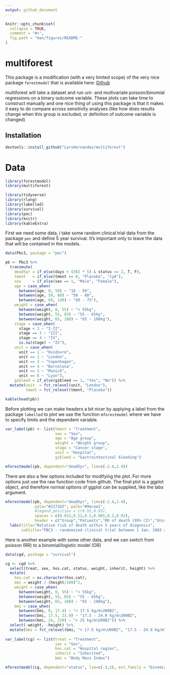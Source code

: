 ```yaml
---
output: github_document
---
```


<!-- README.md is generated from README.Rmd. Please edit that file -->

```r
knitr::opts_chunk$set(
  collapse = TRUE,
  comment = "#>",
  fig.path = "man/figures/README-"
)
```

# multiforest

This package is a modification (with a very limited scope) of the very nice package `forestmodel` that is available here: [Github](https://github.com/NikNakk/forestmodel)

multiforest will take a dataset and run uni- and multivariate poisson/binomial regressions on a binary outcome variable. These plots can take time to construct manually and one nice thing of using this package is that it makes it easy to do compare across sensitivity analyses (like how does results change when this group is excluded, or definition of outcome variable is changed)

## Installation

```r
devtools::install_github("LarsHernandez/multiforest")
```

# Data

```r
library(forestmodel)
library(multiforest)

library(tidyverse)
library(rlang)
library(labelled)
library(survival)
library(pec)
library(knitr)
library(kableExtra)
```

First we need some data, i take some random clinical trial data from the package `pec` and define 5 year survival. It's important only to leave the data that will be contained in the models.

```r
data(Pbc3, package = "pec")

pb <- Pbc3 %>%
  transmute(
    dead5yr = if_else(days < (365 * 5) & status == 2, T, F),
    tment   = if_else(tment == 0, "Placebo", "CyA"),    
    sex     = if_else(sex == 1, "Male", "Female"),
    age = case_when(
      between(age, 0, 50) ~ "18 - 50",
      between(age, 50, 60) ~ "50 - 60",
      between(age, 60, 140) ~ "60 - 75"),
    weight = case_when(
      between(weight, 0, 55) ~ "< 55kg",
      between(weight, 55, 65) ~ "55 - 65kg",
      between(weight, 65, 100) ~ "65 - 100kg"),
    stage = case_when(
      stage < 3 ~ "I-II",
      stage == 3 ~ "III",
      stage == 4 ~ "IV",
      is.na(stage) ~ "IV"),
    unit = case_when(
      unit == 1 ~ "Hvidovre",
      unit == 2 ~ "London",
      unit == 3 ~ "Copenhagen",
      unit == 4 ~ "Barcelona",
      unit == 5 ~ "Munich",
      unit == 6 ~ "Lyon"),
    gibleed = if_else(gibleed == 1, "Yes", "No")) %>%
  mutate(unit  = fct_relevel(unit, "London"),
         tment = fct_relevel(tment, "Placebo"))

kable(head(pb))
```

Before plotting we can make headers a bit nicer by applying a label from the package `labelled` to plot we use the function `mforestmodel` where we have to specify limits and the dependent variable.

```r
var_label(pb) <- list(tment = "Treatment",
                      sex = "Sex",
                      age = "Age group",
                      weight = "Weight group",
                      stage = "Cancer stage",
                      unit = "Hospital",
                      gibleed = "Gastrointestinal bleeding")

mforestmodel(pb, dependent="dead5yr", lim=c(-2.4,2.4))
```

There are also a few options included for modifying the plot. For more options just use the raw function code from gíthub. The final plot is a ggplot object, and therefore normal options of ggplot can be supplied, like the labs argument.

```r
mforestmodel(pb, dependent="dead5yr", lim=c(-2.4,2.4),
             pala="#2171b5", palb="#9ecae1", 
             #legend_position = c(0.55,0.93), 
             spaces = c(0.015,0.22,0.2,0.005,0.2,0.02),
             header = c("Group","Patients","RR of death (95% CI)","Univariate","P.val","Multivariate","P.val")) + 
  labs(title="Relative risk of death within 5 years of diagnosis",
       subtitle="PBC3 - randomized clinical trial between 1 Jan. 1983 and 1 Jan. 1987")
```



Here is another example with some other data, and we can switch from poisson (RR) to a binomial/logistic model (OR)

```r
data(cgd, package = "survival")

cg <- cgd %>% 
  select(treat, sex, hos.cat, status, weight, inherit, height) %>%
  mutate(
    hos.cat = as.character(hos.cat),
    bmi = weight / (height/100)^2,
    weight = case_when(
      between(weight, 0, 55) ~ "< 55kg",
      between(weight, 55, 65) ~ "55 - 65kg",
      between(weight, 65, 100) ~ "65 - 100kg"),
    bmi = case_when(
      between(bmi, 0, 17.4) ~ "< 17.5 kg/m\U00B2",
      between(bmi, 17.5, 23.9) ~ "17.5 - 24.9 kg/m\U00B2",
      between(bmi, 24, 220) ~ "> 25 kg/m\U00B2")) %>% 
  select(-weight, -height) %>% 
  mutate(bmi = fct_relevel(bmi, "< 17.5 kg/m\U00B2", "17.5 - 24.9 kg/m\U00B2"))
  
var_label(cg) <- list(treat = "Treatment",
                      sex = "Sex",
                      hos.cat = "Hospital region",
                      inherit = "Inherited",
                      bmi = "Body Mass Index")

mforestmodel(cg, dependent="status", lim=c(-3,2), est_family = "binomial")
```

